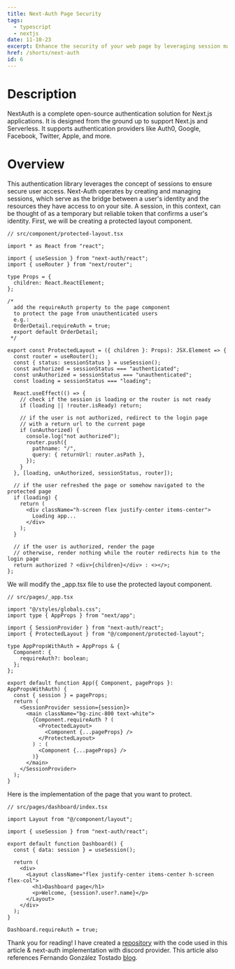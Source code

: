 ```yaml
---
title: Next-Auth Page Security
tags:
  - typescript
  - nextjs
date: 11-10-23
excerpt: Enhance the security of your web page by leveraging session management with Next-Auth.
href: /shorts/next-auth
id: 6
---
```


# Description

NextAuth is a complete open-source authentication solution for Next.js applications.
It is designed from the ground up to support Next.js and Serverless. It supports authentication providers like Auth0, Google, Facebook, Twitter, Apple, and more.

# Overview

This authentication library leverages the concept of sessions to ensure secure user access.
Next-Auth operates by creating and managing sessions, which serve as the bridge between a user's identity and the resources they have access to on your site.
A session, in this context, can be thought of as a temporary but reliable token that confirms a user's identity.
First, we will be creating a protected layout component.

<Copy />

```tsx
// src/component/protected-layout.tsx

import * as React from "react";

import { useSession } from "next-auth/react";
import { useRouter } from "next/router";

type Props = {
  children: React.ReactElement;
};

/*
  add the requireAuth property to the page component
  to protect the page from unauthenticated users
  e.g.:
  OrderDetail.requireAuth = true;
  export default OrderDetail;
 */

export const ProtectedLayout = ({ children }: Props): JSX.Element => {
  const router = useRouter();
  const { status: sessionStatus } = useSession();
  const authorized = sessionStatus === "authenticated";
  const unAuthorized = sessionStatus === "unauthenticated";
  const loading = sessionStatus === "loading";

  React.useEffect(() => {
    // check if the session is loading or the router is not ready
    if (loading || !router.isReady) return;

    // if the user is not authorized, redirect to the login page
    // with a return url to the current page
    if (unAuthorized) {
      console.log("not authorized");
      router.push({
        pathname: "/",
        query: { returnUrl: router.asPath },
      });
    }
  }, [loading, unAuthorized, sessionStatus, router]);

  // if the user refreshed the page or somehow navigated to the protected page
  if (loading) {
    return (
      <div className="h-screen flex justify-center items-center">
        Loading app...
      </div>
    );
  }

  // if the user is authorized, render the page
  // otherwise, render nothing while the router redirects him to the login page
  return authorized ? <div>{children}</div> : <></>;
};
```

We will modify the \_app.tsx file to use the protected layout component.

<Copy />

```tsx
// src/pages/_app.tsx

import "@/styles/globals.css";
import type { AppProps } from "next/app";

import { SessionProvider } from "next-auth/react";
import { ProtectedLayout } from "@/component/protected-layout";

type AppPropsWithAuth = AppProps & {
  Component: {
    requireAuth?: boolean;
  };
};

export default function App({ Component, pageProps }: AppPropsWithAuth) {
  const { session } = pageProps;
  return (
    <SessionProvider session={session}>
      <main className="bg-zinc-800 text-white">
        {Component.requireAuth ? (
          <ProtectedLayout>
            <Component {...pageProps} />
          </ProtectedLayout>
        ) : (
          <Component {...pageProps} />
        )}
      </main>
    </SessionProvider>
  );
}
```

Here is the implementation of the page that you want to protect.

<Copy />

```tsx
// src/pages/dashboard/index.tsx

import Layout from "@/component/layout";

import { useSession } from "next-auth/react";

export default function Dashboard() {
  const { data: session } = useSession();

  return (
    <div>
      <Layout className="flex justify-center items-center h-screen flex-col">
        <h1>Dashboard page</h1>
        <p>Welcome, {session?.user?.name}</p>
      </Layout>
    </div>
  );
}

Dashboard.requireAuth = true;
```

Thank you for reading! I have created a [repository](https://github.com/nathanaelbudijono/next-auth) with the code used in this article & next-auth implementation with discord provider. This article also references Fernando González Tostado [blog](https://dev.to/esponges/protecting-routes-with-nextauth-in-nextjs-2kkd).
